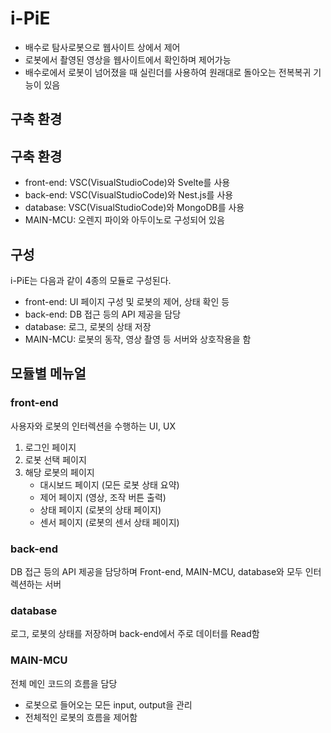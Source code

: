 
# i-PiE

- 배수로 탐사로봇으로 웹사이트 상에서 제어
- 로봇에서 촬영된 영상을 웹사이트에서 확인하며 제어가능
- 배수로에서 로봇이 넘어졌을 때 실린더를 사용하여 원래대로 돌아오는 전복복귀 기능이 있음

## 구축 환경

## 구축 환경

- front-end: VSC(VisualStudioCode)와 Svelte를 사용
- back-end: VSC(VisualStudioCode)와 Nest.js를 사용
- database: VSC(VisualStudioCode)와 MongoDB를 사용
- MAIN-MCU: 오렌지 파이와 아두이노로 구성되어 있음

## 구성

i-PiE는 다음과 같이 4종의 모듈로 구성된다.

- front-end: UI 페이지 구성 및 로봇의 제어, 상태 확인 등
- back-end: DB 접근 등의 API 제공을 담당
- database: 로그, 로봇의 상태 저장
- MAIN-MCU: 로봇의 동작, 영상 촬영 등 서버와 상호작용을 함

## 모듈별 메뉴얼

### front-end

사용자와 로봇의 인터렉션을 수행하는 UI, UX

1. 로그인 페이지
2. 로봇 선택 페이지
3. 해당 로봇의 페이지
   - 대시보드 페이지 (모든 로봇 상태 요약)
   - 제어 페이지 (영상, 조작 버튼 출력)
   - 상태 페이지 (로봇의 상태 페이지)
   - 센서 페이지 (로봇의 센서 상태 페이지)

### back-end

DB 접근 등의 API 제공을 담당하며 Front-end, MAIN-MCU, database와 모두 인터렉션하는 서버

### database

로그, 로봇의 상태를 저장하며 back-end에서 주로 데이터를 Read함

### MAIN-MCU

전체 메인 코드의 흐름을 담당

- 로봇으로 들어오는 모든 input, output을 관리
- 전체적인 로봇의 흐름을 제어함
